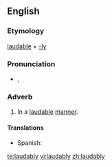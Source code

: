 ==English==

===Etymology===
[[laudable]] + [[-ly]]

===Pronunciation===
* {{a|UK}} {{IPA|/ˈlɔː.dɪb.li/}}, {{X-SAMPA|/"lO:.dIb.li/}}
*: {{rhymes|ɔːdɪbli}}

===Adverb===
{{head|en|adverb}}

# In a [[laudable]] [[manner]].

====Translations====
{{trans-top|in a laudable manner}}
{{trans-mid}}
* Spanish: {{t-|es|loablemente}}
{{trans-bottom}}

[[te:laudably]]
[[vi:laudably]]
[[zh:laudably]]